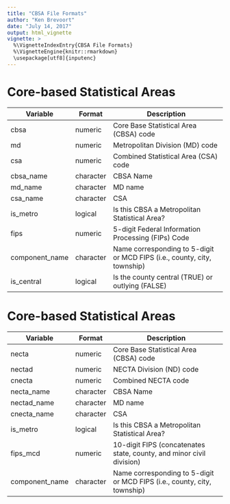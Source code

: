 ```yaml
---
title: "CBSA File Formats"
author: "Ken Brevoort"
date: "July 14, 2017"
output: html_vignette
vignette: >
  %\VignetteIndexEntry{CBSA File Formats}
  %\VignetteEngine{knitr::rmarkdown}
  \usepackage[utf8]{inputenc}
---
```


# Core-based Statistical Areas

Variable       |  Format   | Description
---------------|-----------|-----------------------------------------------------
cbsa           | numeric   | Core Base Statistical Area (CBSA) code
md             | numeric   | Metropolitan Division (MD) code
csa            | numeric   | Combined Statistical Area (CSA) code
cbsa_name      | character | CBSA Name
md_name        | character | MD name
csa_name       | character | CSA
is_metro       | logical   | Is this CBSA a Metropolitan Statistical Area?
fips           | numeric   | 5-digit Federal Information Processing (FIPs) Code
component_name | character | Name corresponding to 5-digit or MCD FIPS (i.e., county, city, township)
is_central     | logical   | Is the county central (TRUE) or outlying (FALSE)

# Core-based Statistical Areas

Variable       |  Format   | Description
---------------|-----------|-----------------------------------------------------
necta          | numeric   | Core Base Statistical Area (CBSA) code
nectad         | numeric   | NECTA Division (ND) code
cnecta         | numeric   | Combined NECTA code
necta_name     | character | CBSA Name
nectad_name    | character | MD name
cnecta_name    | character | CSA
is_metro       | logical   | Is this CBSA a Metropolitan Statistical Area?
fips_mcd       | numeric   | 10-digit FIPS (concatenates state, county, and minor civil division)
component_name | character | Name corresponding to 5-digit or MCD FIPS (i.e., county, city, township)


